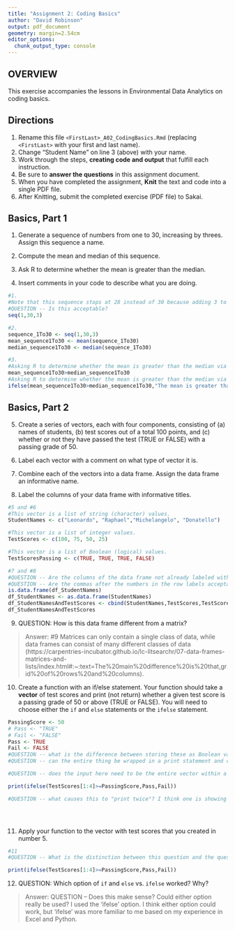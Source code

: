 ```yaml
---
title: "Assignment 2: Coding Basics"
author: "David Robinson"
output: pdf_document
geometry: margin=2.54cm
editor_options: 
  chunk_output_type: console
---
```


## OVERVIEW

This exercise accompanies the lessons in Environmental Data Analytics on coding basics.

## Directions

1.  Rename this file `<FirstLast>_A02_CodingBasics.Rmd` (replacing `<FirstLast>` with your first and last name).
2.  Change "Student Name" on line 3 (above) with your name.
3.  Work through the steps, **creating code and output** that fulfill each instruction.
4.  Be sure to **answer the questions** in this assignment document.
5.  When you have completed the assignment, **Knit** the text and code into a single PDF file.
6.  After Knitting, submit the completed exercise (PDF file) to Sakai.

## Basics, Part 1

1.  Generate a sequence of numbers from one to 30, increasing by threes. Assign this sequence a name.

2.  Compute the mean and median of this sequence.

3.  Ask R to determine whether the mean is greater than the median.

4.  Insert comments in your code to describe what you are doing.

```r
#1. 
#Note that this sequence stops at 28 instead of 30 because adding 3 to 28 would result in 31.
#QUESTION -- Is this acceptable?
seq(1,30,3)

#2. 
sequence_1To30 <- seq(1,30,3)
mean_sequence1To30 <- mean(sequence_1To30)
median_sequence1To30 <- median(sequence_1To30)

#3. 
#Asking R to determine whether the mean is greater than the median via Boolean logic.
mean_sequence1To30>median_sequence1To30
#Asking R to determine whether the mean is greater than the median via Boolean logic and and if / else statement.
ifelse(mean_sequence1To30>median_sequence1To30,"The mean is greater than the median.","The mean is not greater than the median.")

```

## Basics, Part 2

5.  Create a series of vectors, each with four components, consisting of (a) names of students, (b) test scores out of a total 100 points, and (c) whether or not they have passed the test (TRUE or FALSE) with a passing grade of 50.

6.  Label each vector with a comment on what type of vector it is.

7.  Combine each of the vectors into a data frame. Assign the data frame an informative name.

8.  Label the columns of your data frame with informative titles.

```r
#5 and #6
#This vector is a list of string (character) values.
StudentNames <- c("Leonardo", "Raphael","Michelangelo", "Donatello")

#This vector is a list of integer values.
TestScores <- c(100, 75, 50, 25)

#This vector is a list of Boolean (logical) values.
TestScoresPassing <- c(TRUE, TRUE, TRUE, FALSE)

#7 and #8
#QUESTION -- Are the columns of the data frame not already labeled with the informative titles of their composite columns?
#QUESTION -- Are the commas after the numbers in the row labels acceptable?
is.data.frame(df_StudentNames)
df_StudentNames <- as.data.frame(StudentNames)
df_StudentNamesAndTestScores <- cbind(StudentNames,TestScores,TestScoresPassing)
df_StudentNamesAndTestScores

```

9.  QUESTION: How is this data frame different from a matrix?

> Answer:
#9
Matrices can only contain a single class of data, while data frames can consist of many different classes of data (https://carpentries-incubator.github.io/lc-litsearchr/07-data-frames-matrices-and-lists/index.html#:~:text=The%20main%20difference%20is%20that,grid%20of%20rows%20and%20columns). 

10. Create a function with an if/else statement. Your function should take a **vector** of test scores and print (not return) whether a given test score is a passing grade of 50 or above (TRUE or FALSE). You will need to choose either the `if` and `else` statements or the `ifelse` statement. 
```r

PassingScore <- 50
# Pass <- "TRUE"
# Fail <- "FALSE"
Pass <- TRUE
Fail <- FALSE
#QUESTION -- what is the difference between storing these as Boolean values versus strings as it relates to later printing them?
#QUESTION -- can the entire thing be wrapped in a print statement and call it good?

#QUESTION -- does the input here need to be the entire vector within a single function (seems to be how the question is written) or should it be a series of point-values within a vector across multiple functions?

print(ifelse(TestScores[1:4]>=PassingScore,Pass,Fail))

#QUESTION -- what causes this to "print twice"? I think one is showing the returned value and one is printing, but I'm not sure how to "only print."


  
```


11. Apply your function to the vector with test scores that you created in number 5.

```r

#11
#QUESTION -- What is the distinction between this question and the question above? Is the suggesiton to exclude "print" here? Or was it to extend from a single point in the vector to the entire thing? Or to evaluate the entire vector as an average or something?

print(ifelse(TestScores[1:4]>=PassingScore,Pass,Fail))

```

12. QUESTION: Which option of `if` and `else` vs. `ifelse` worked? Why?

> Answer:
QUESTION -- Does this make sense? Could either option really be used?
I used the 'ifelse' option. I think either option could work, but 'ifelse' was more familiar to me based on my experience in Excel and Python.
